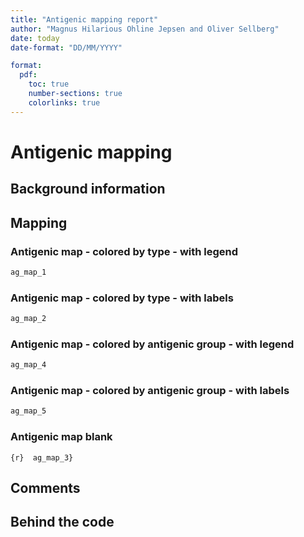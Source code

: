 ```yaml
---
title: "Antigenic mapping report"
author: "Magnus Hilarious Ohline Jepsen and Oliver Sellberg"
date: today
date-format: "DD/MM/YYYY"

format:
  pdf:
    toc: true
    number-sections: true
    colorlinks: true
---
```


# Antigenic mapping

## Background information

## Mapping

### Antigenic map - colored by type - with legend

```r
ag_map_1
```

### Antigenic map - colored by type - with labels

```r
ag_map_2
```

### Antigenic map - colored by antigenic group - with legend 

```r
ag_map_4
```

### Antigenic map - colored by antigenic group - with labels

```r
ag_map_5
```

### Antigenic map blank

```{r}  ag_map_3}
```

## Comments

## Behind the code
